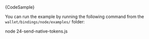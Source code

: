 
<CodeBlock className="language-typescript">
  {CodeSample}
</CodeBlock>

You can run the example by running the following command from the `wallet/bindings/node/examples/` folder:

<CodeBlock className="language-bash">
    node 24-send-native-tokens.js
</CodeBlock>
